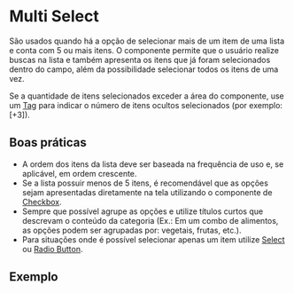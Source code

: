 
# Multi Select

São usados quando há a opção de selecionar mais de um item de uma lista e conta com 5 ou mais itens. O componente permite que o usuário realize buscas na lista e também apresenta os itens que já foram selecionados dentro do campo, além da possibilidade selecionar todos os itens de uma vez.

Se a quantidade de itens selecionados exceder a área do componente, use um [Tag](/components/tag) para indicar o número de itens ocultos selecionados (por exemplo: [+3]).

## Boas práticas

- A ordem dos itens da lista deve ser baseada na frequência de uso e, se aplicável, em ordem crescente.
- Se a lista possuir menos de 5 itens, é recomendável que as opções sejam apresentadas diretamente na tela utilizando o componente de [Checkbox](/components/checkbox).
- Sempre que possível agrupe as opções e utilize títulos curtos que descrevam o conteúdo da categoria (Ex.: Em um combo de alimentos, as opções podem ser agrupadas por: vegetais, frutas, etc.).
- Para situações onde é possível selecionar apenas um item utilize [Select](/components/select) ou [Radio Button](/components/radio-button).

## Exemplo

<Demo src='pages/components/multi-select/MultiSelect' />
